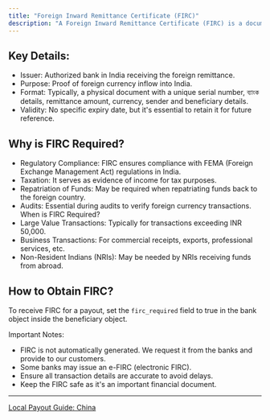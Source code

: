 ```yaml
---
title: "Foreign Inward Remittance Certificate (FIRC)"
description: "A Foreign Inward Remittance Certificate (FIRC) is a document issued by the recipient's bank in India as an acknowledgment of receiving a fund transfer from a foreign country. It serves as official proof of receipt of the remittance and is often required for regulatory and tax purposes."
---
```


## Key Details:

* Issuer: Authorized bank in India receiving the foreign remittance.
* Purpose: Proof of foreign currency inflow into India.
* Format: Typically, a physical document with a unique serial number, ব্যাংক details, remittance amount, currency, sender and beneficiary details.
* Validity: No specific expiry date, but it's essential to retain it for future reference.

## Why is FIRC Required?

* Regulatory Compliance: FIRC ensures compliance with FEMA (Foreign Exchange Management Act) regulations in India.
* Taxation: It serves as evidence of income for tax purposes.
* Repatriation of Funds: May be required when repatriating funds back to the foreign country.
* Audits: Essential during audits to verify foreign currency transactions. When is FIRC Required?
* Large Value Transactions: Typically for transactions exceeding INR 50,000.
* Business Transactions: For commercial receipts, exports, professional services, etc.
* Non-Resident Indians (NRIs): May be needed by NRIs receiving funds from abroad.

## How to Obtain FIRC?

To receive FIRC for a payout, set the `firc_required` field to true in the bank object inside the beneficiary object.

Important Notes:

* FIRC is not automatically generated. We request it from the banks and provide to our customers.
* Some banks may issue an e-FIRC (electronic FIRC).
* Ensure all transaction details are accurate to avoid delays.
* Keep the FIRC safe as it's an important financial document.

***

[Local Payout Guide: China](/docs/local-payout-guide-china)
